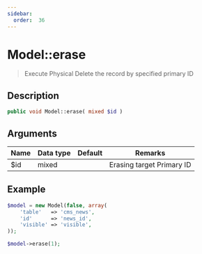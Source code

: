 ```yaml
---
sidebar:
  order:  36
---
```


# Model::erase

> Execute Physical Delete the record by specified primary ID

## Description

```php
public void Model::erase( mixed $id )
```

## Arguments

| Name | Data type | Default | Remarks                   |
| ---- | --------- | ------- | ------------------------- |
| $id  | mixed     |         | Erasing target Primary ID |

## Example

```php title="Controller"
$model = new Model(false, array(
    'table'   => 'cms_news',
    'id'      => 'news_id',
    'visible' => 'visible',
));

$model->erase(1);
```
